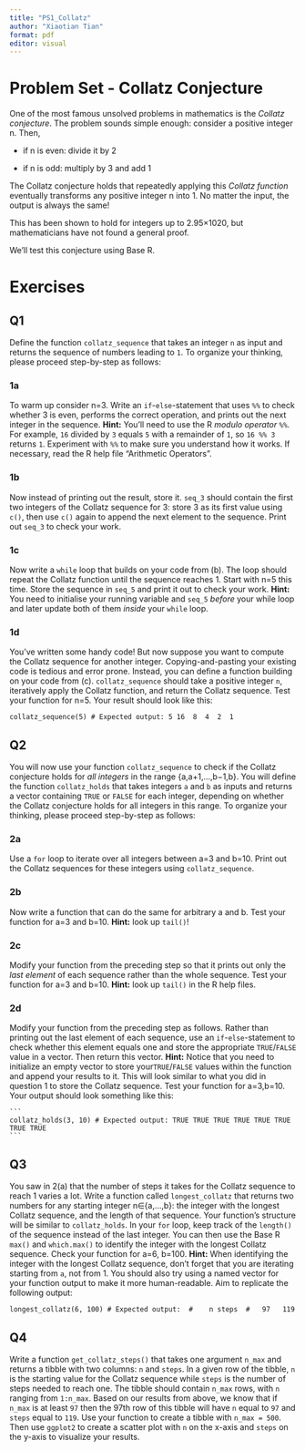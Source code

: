 ```yaml
---
title: "PS1_Collatz"
author: "Xiaotian Tian"
format: pdf
editor: visual
---
```


# **Problem Set - Collatz Conjecture**

One of the most famous unsolved problems in mathematics is the *Collatz conjecture*. The problem sounds simple enough: consider a positive integer n. Then,

-   if n is even: divide it by 2

-   if n is odd: multiply by 3 and add 1

The Collatz conjecture holds that repeatedly applying this *Collatz function* eventually transforms any positive integer n into 1. No matter the input, the output is always the same!

This has been shown to hold for integers up to 2.95×1020, but mathematicians have not found a general proof.

We’ll test this conjecture using Base R.

# **Exercises**

## Q1

Define the function `collatz_sequence` that takes an integer `n` as input and returns the sequence of numbers leading to `1`. To organize your thinking, please proceed step-by-step as follows:

### 1a

To warm up consider n=3. Write an `if`-`else`-statement that uses `%%` to check whether 3 is even, performs the correct operation, and prints out the next integer in the sequence. **Hint:** You’ll need to use the R *modulo operator* `%%`. For example, `16` divided by `3` equals `5` with a remainder of `1`, so `16 %% 3` returns `1`. Experiment with `%%` to make sure you understand how it works. If necessary, read the R help file “Arithmetic Operators”.

### 1b

Now instead of printing out the result, store it. `seq_3` should contain the first two integers of the Collatz sequence for 3: store 3 as its first value using `c()`, then use `c()` again to append the next element to the sequence. Print out `seq_3` to check your work.

### 1c

Now write a `while` loop that builds on your code from (b). The loop should repeat the Collatz function until the sequence reaches 1. Start with n=5 this time. Store the sequence in `seq_5` and print it out to check your work. **Hint:** You need to initialise your running variable and `seq_5` *before* your while loop and later update both of them *inside* your `while` loop.

### 1d

You’ve written some handy code! But now suppose you want to compute the Collatz sequence for another integer. Copying-and-pasting your existing code is tedious and error prone. Instead, you can define a function building on your code from (c). `collatz_sequence` should take a positive integer `n`, iteratively apply the Collatz function, and return the Collatz sequence. Test your function for n=5. Your result should look like this:

```         
collatz_sequence(5) # Expected output: 5 16  8  4  2  1
```

## Q2

You will now use your function `collatz_sequence` to check if the Collatz conjecture holds for *all integers* in the range {a,a+1,...,b−1,b}. You will define the function `collatz_holds` that takes integers `a` and `b` as inputs and returns a vector containing `TRUE` or `FALSE` for each integer, depending on whether the Collatz conjecture holds for all integers in this range. To organize your thinking, please proceed step-by-step as follows:

### 2a

Use a `for` loop to iterate over all integers between a=3 and b=10. Print out the Collatz sequences for these integers using `collatz_sequence`.

### 2b

Now write a function that can do the same for arbitrary a and b. Test your function for a=3 and b=10. **Hint:** look up `tail()`!

### 2c

Modify your function from the preceding step so that it prints out only the *last element* of each sequence rather than the whole sequence. Test your function for a=3 and b=10. **Hint:** look up `tail()` in the R help files.

### 2d

Modify your function from the preceding step as follows. Rather than printing out the last element of each sequence, use an `if`-`else`-statement to check whether this element equals one and store the appropriate `TRUE`/`FALSE` value in a vector. Then return this vector. **Hint:** Notice that you need to initialize an empty vector to store your`TRUE`/`FALSE` values within the function and append your results to it. This will look similar to what you did in question 1 to store the Collatz sequence. Test your function for a=3,b=10. Your output should look something like this:

````         
```         
collatz_holds(3, 10) # Expected output: TRUE TRUE TRUE TRUE TRUE TRUE TRUE TRUE
```
````

## Q3

You saw in 2(a) that the number of steps it takes for the Collatz sequence to reach 1 varies a lot. Write a function called `longest_collatz` that returns two numbers for any starting integer n∈{a,...,b}: the integer with the longest Collatz sequence, and the length of that sequence. Your function’s structure will be similar to `collatz_holds`. In your `for` loop, keep track of the `length()` of the sequence instead of the last integer. You can then use the Base R `max()` and `which.max()` to identify the integer with the longest Collatz sequence. Check your function for a=6, b=100. **Hint:** When identifying the integer with the longest Collatz sequence, don’t forget that you are iterating starting from `a`, not from 1. You should also try using a named vector for your function output to make it more human-readable. Aim to replicate the following output:

```         
longest_collatz(6, 100) # Expected output:  #    n steps  #   97   119
```

## Q4

Write a function `get_collatz_steps()` that takes one argument `n_max` and returns a tibble with two columns: `n` and `steps`. In a given row of the tibble, `n` is the starting value for the Collatz sequence while `steps` is the number of steps needed to reach one. The tibble should contain `n_max` rows, with `n` ranging from `1:n_max`. Based on our results from above, we know that if `n_max` is at least `97` then the 97th row of this tibble will have `n` equal to `97` and `steps` equal to `119`. Use your function to create a tibble with `n_max = 500`. Then use `ggplot2` to create a scatter plot with `n` on the x-axis and `steps` on the y-axis to visualize your results.
